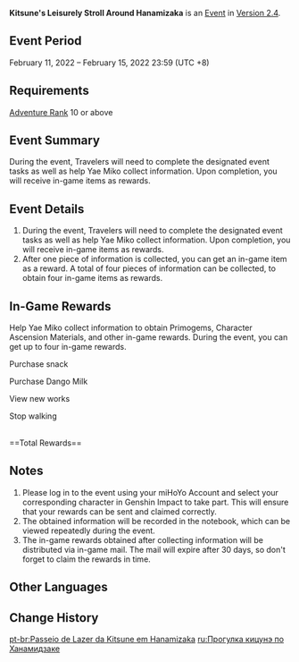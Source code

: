 {{EventTabs}}
{{Event
|name              = Kitsune's Leisurely Stroll Around Hanamizaka
|image             = Kitsune's Leisurely Stroll Around Hanamizaka.jpg
|type              = Web
|time_known        = yes
|time_start        = 2022-02-11 12:00:00
|time_start_offset = GMT+8
|time_end          = 2022-02-15 23:59:59
|time_end_offset   = GMT+8
|link              = https://www.hoyolab.com/article/3312002
|link2             = https://webstatic-sea.mihoyo.com/ys/event/e20220211bac/index.html
|link2name         = Event Page
|character         = Kuroda;Traveler;Tomoki;Yae Miko;Yukio
}}

'''Kitsune's Leisurely Stroll Around Hanamizaka''' is an  [[Event]] in [[Version 2.4]].

==Event Period==
February 11, 2022 – February 15, 2022 23:59 (UTC +8)

==Requirements==
[[Adventure Rank]] 10 or above

==Event Summary==
During the event, Travelers will need to complete the designated event tasks as well as help Yae Miko collect information. Upon completion, you will receive in-game items as rewards.

==Event Details==
# During the event, Travelers will need to complete the designated event tasks as well as help Yae Miko collect information. Upon completion, you will receive in-game items as rewards.
# After one piece of information is collected, you can get an in-game item as a reward. A total of four pieces of information can be collected, to obtain four in-game items as rewards.

==In-Game Rewards==
Help Yae Miko collect information to obtain Primogems, Character Ascension Materials, and other in-game rewards. During the event, you can get up to four in-game rewards.

;Purchase snack
{{Card|Mora|20,000}}
;Purchase Dango Milk
{{Card|Mystic Enhancement Ore|2}}
;View new works
{{Card|Primogem|20}}{{Card|Vajrada Amethyst Fragment|1}}
;Stop walking
{{Card|Primogem|20}}{{Card|Vajrada Amethyst Fragment|1}}<br />
==Total Rewards==
{{Event Rewards
|Primogem = 40
|Mora = 20,000
|Mystic Enhancement Ore = 2
|Vajrada Amethyst Fragment = 2
|sort = Primogem,Mora,Mystic Enhancement Ore,Vajrada Amethyst Fragment}}

==Notes==
# Please log in to the event using your miHoYo Account and select your corresponding character in Genshin Impact to take part. This will ensure that your rewards can be sent and claimed correctly.
# The obtained information will be recorded in the notebook, which can be viewed repeatedly during the event.
# The in-game rewards obtained after collecting information will be distributed via in-game mail. The mail will expire after 30 days, so don't forget to claim the rewards in time.

==Other Languages==
{{Other Languages|default_hidden = 1
|en      = Kitsune's Leisurely Stroll Around Hanamizaka
|zhs     = 狐行花坂 漫步世间
|zhs_rm  = Húxíng Huābǎn<!--,--> Mànbù Shìjiān
|zht     = 狐行花坂 漫步世間
|zht_rm  = Húxíng Huābǎn<!--,--> Mànbù Shìjiān
|ja      = 花坂狐行 漫遊俗世
|ja_rm   = Kahan<!--Hanasaka??--> Kokou<!--???--><!--,--> Manyuu Zokuse
|ko      = 여우의 한가로운 하나미자카 {{tt|산책|散策}}
|ko_rm   = Yeou-ui Han'garoun Hanamijaka Sanchaek
|es      = El paseo de la Kitsune por Hanamizaka
|fr      = La promenade de la Kitsune dans Hanamizaka
|ru      = Прогулка кицунэ по Ханамидзаке
|th      = เส้นทางจิ้งจอกแห่ง Hanamizaka
|th_rm   = Senthang Chingchok Haeng Hanamizaka
|vi      = Hồ Ly Hanamizaka<!-- - --> Dạo Bước Thế Gian
|de      = Der gemütliche Spaziergang der Kitsune in Hanamizaka
|id      = Perjalanan Si Kitsune di Hanamizaka
|pt      = Passeio de Lazer da Kitsune em Hanamizaka
}}

==Change History==
{{Change History|2.4}}

[[pt-br:Passeio de Lazer da Kitsune em Hanamizaka]]
[[ru:Прогулка кицунэ по Ханамидзаке]]